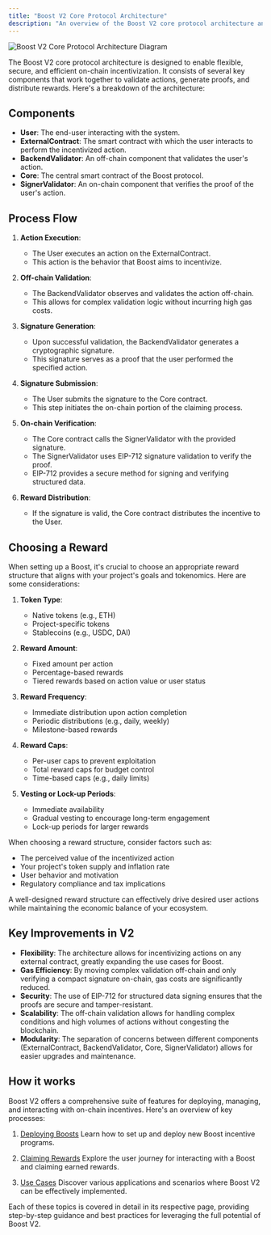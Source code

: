 ```yaml
---
title: "Boost V2 Core Protocol Architecture"
description: "An overview of the Boost V2 core protocol architecture and its components"
---
```


![Boost V2 Core Protocol Architecture Diagram](/assets/boost-architecture.png)

The Boost V2 core protocol architecture is designed to enable flexible, secure, and efficient on-chain incentivization. It consists of several key components that work together to validate actions, generate proofs, and distribute rewards. Here's a breakdown of the architecture:

## Components

- **User**: The end-user interacting with the system.
- **ExternalContract**: The smart contract with which the user interacts to perform the incentivized action.
- **BackendValidator**: An off-chain component that validates the user's action.
- **Core**: The central smart contract of the Boost protocol.
- **SignerValidator**: An on-chain component that verifies the proof of the user's action.

## Process Flow

1. **Action Execution**:
   - The User executes an action on the ExternalContract.
   - This action is the behavior that Boost aims to incentivize.

2. **Off-chain Validation**:
   - The BackendValidator observes and validates the action off-chain.
   - This allows for complex validation logic without incurring high gas costs.

3. **Signature Generation**:
   - Upon successful validation, the BackendValidator generates a cryptographic signature.
   - This signature serves as a proof that the user performed the specified action.

4. **Signature Submission**:
   - The User submits the signature to the Core contract.
   - This step initiates the on-chain portion of the claiming process.

5. **On-chain Verification**:
   - The Core contract calls the SignerValidator with the provided signature.
   - The SignerValidator uses EIP-712 signature validation to verify the proof.
   - EIP-712 provides a secure method for signing and verifying structured data.

6. **Reward Distribution**:
   - If the signature is valid, the Core contract distributes the incentive to the User.

## Choosing a Reward

When setting up a Boost, it's crucial to choose an appropriate reward structure that aligns with your project's goals and tokenomics. Here are some considerations:

1. **Token Type**: 
   - Native tokens (e.g., ETH)
   - Project-specific tokens
   - Stablecoins (e.g., USDC, DAI)

2. **Reward Amount**:
   - Fixed amount per action
   - Percentage-based rewards
   - Tiered rewards based on action value or user status

3. **Reward Frequency**:
   - Immediate distribution upon action completion
   - Periodic distributions (e.g., daily, weekly)
   - Milestone-based rewards

4. **Reward Caps**:
   - Per-user caps to prevent exploitation
   - Total reward caps for budget control
   - Time-based caps (e.g., daily limits)

5. **Vesting or Lock-up Periods**:
   - Immediate availability
   - Gradual vesting to encourage long-term engagement
   - Lock-up periods for larger rewards

When choosing a reward structure, consider factors such as:
- The perceived value of the incentivized action
- Your project's token supply and inflation rate
- User behavior and motivation
- Regulatory compliance and tax implications

A well-designed reward structure can effectively drive desired user actions while maintaining the economic balance of your ecosystem.

## Key Improvements in V2

- **Flexibility**: The architecture allows for incentivizing actions on any external contract, greatly expanding the use cases for Boost.
- **Gas Efficiency**: By moving complex validation off-chain and only verifying a compact signature on-chain, gas costs are significantly reduced.
- **Security**: The use of EIP-712 for structured data signing ensures that the proofs are secure and tamper-resistant.
- **Scalability**: The off-chain validation allows for handling complex conditions and high volumes of actions without congesting the blockchain.
- **Modularity**: The separation of concerns between different components (ExternalContract, BackendValidator, Core, SignerValidator) allows for easier upgrades and maintenance.

## How it works

Boost V2 offers a comprehensive suite of features for deploying, managing, and interacting with on-chain incentives. Here's an overview of key processes:

1. [Deploying Boosts](/v2/how-it-works/deploying-boosts)
   Learn how to set up and deploy new Boost incentive programs.

2. [Claiming Rewards](/v2/how-it-works/claiming-rewards)
   Explore the user journey for interacting with a Boost and claiming earned rewards.

3. [Use Cases](/v2/how-it-works/use-cases)
   Discover various applications and scenarios where Boost V2 can be effectively implemented.

Each of these topics is covered in detail in its respective page, providing step-by-step guidance and best practices for leveraging the full potential of Boost V2.